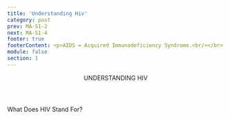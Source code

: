 ```yaml
---
title: 'Understanding Hiv'
category: post
prev: MA-S1-2
next: MA-S1-4
footer: true
footerContent: <p>AIDS = Acquired Immunodeficiency Syndrome.<br/></br> <span class='font-bold'> References&#58; 1. </span> United Nations Programme on HIV/AIDS. HIV and AIDS - Basic Facts. Accessed May 19, 2022. https://www.United Nations Programme on HIV/AIDS.org/en/frequently-asked-questions-about-hiv-and-aids#:~:text=HIV%20is%20a%20retrovirus%20that,immune%20system%2C%20leading%20to%20immunodeficiency <b>2</b>. National Institutes of Health. HIV and AIDS&#58; The Basics. August 16, 2021. Accessed May 19, 2022. https://hivinfo.nih.gov/understanding-hiv/fact-sheets/hiv-and-aids-basics </p>
module: false
section: 1
---
```


<Header title="ok">
  UNDERSTANDING <span className="text-red">HIV</span>
</Header>

<SubHeader>What Does HIV Stand For?</SubHeader>

<LetterBig letters="HIV" red />
<LetterSmall letters="Human,Immunodeficiency,Virus" />

<SingleLayout center>
  <List
    raw
    type="simple"
    list="HIV makes it hard for people to fight off diseases or infections<sup>1</sup>
    There is currently no cure for HIV, but with proper medical care, HIV can be controlled<sup>1</sup>
    People with HIV who get effective HIV treatment can live long, healthy lives and protect their partners<sup>1</sup>
    If not treated, HIV can progress to AIDS<sup>2</sup>"
  />
</SingleLayout>
